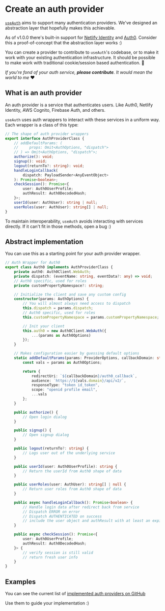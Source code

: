 # Create an auth provider

[`useAuth`](https://useauth.dev) aims to support many authentication providers. We've designed an abstraction layer that hopefully makes this achievable.

As of v1.0.0 there's built-in support for [Netlify Identity](https://docs.netlify.com/visitor-access/identity/) and [Auth0](https://auth0.com/). Consider this a proof-of-concept that the abstraction layer works :)

You can create a provider to contribute to `useAuth`'s codebase, or to make it work with your existing authentication infrastructure. It should be possible to make work with traditional cookie/session based authentication. 🤞

_If you're fond of your auth service, **please contribute**. It would mean the world to me_ ❤️

## What is an auth provider

An auth provider is a service that authenticates users. Like Auth0, Netlify Identity, AWS Cognito, Firebase Auth, and others.

`useAuth` uses auth wrappers to interact with these services in a uniform way. Each wrapper is a class of this type:

```typescript
// The shape of auth provider wrappers
export interface AuthProviderClass {
    // addDefaultParams: (
    //     props: Omit<AuthOptions, "dispatch">
    // ) => Omit<AuthOptions, "dispatch">;
    authorize(): void;
    signup(): void;
    logout(returnTo?: string): void;
    handleLoginCallback(
        dispatch: PayloadSender<AnyEventObject>
    ): Promise<boolean>;
    checkSession(): Promise<{
        user: Auth0UserProfile;
        authResult: Auth0DecodedHash;
    }>;
    userId(user: AuthUser): string | null;
    userRoles(user: AuthUser): string[] | null;
}
```

To maintain interoperability, `useAuth` avoids interacting with services directly. If it can't fit in those methods, open a bug :)

## Abstract implementation

You can use this as a starting point for your auth provider wrapper.

```typescript
// Auth Wrapper for Auth0
export class Auth0 implements AuthProviderClass {
    private auth0: Auth0Client.WebAuth;
    private dispatch: (eventName: string, eventData?: any) => void;
    // Auth0 specific, used for roles
    private customPropertyNamespace?: string;

    // Initialize the client and save any custom config
    constructor(params: AuthOptions) {
        // You will almost always need access to dispatch
        this.dispatch = params.dispatch;
        // Auth0 specific, used for roles
        this.customPropertyNamespace = params.customPropertyNamespace;

        // Init your client
        this.auth0 = new Auth0Client.WebAuth({
            ...(params as Auth0Options)
        });
    }

    // Makes configuration easier by guessing default options
    static addDefaultParams(params: ProviderOptions, callbackDomain: string) {
        const vals = params as Auth0Options;

        return {
            redirectUri: `${callbackDomain}/auth0_callback`,
            audience: `https://${vals.domain}/api/v2/`,
            responseType: "token id_token",
            scope: "openid profile email",
            ...vals
        };
    }

    public authorize() {
        // Open login dialog
    }

    public signup() {
        // Open signup dialog
    }

    public logout(returnTo?: string) {
        // Logs user out of the underlying service
    }

    public userId(user: Auth0UserProfile): string {
        // Return the userId from Auth0 shape of data
    }

    public userRoles(user: AuthUser): string[] | null {
        // Return user roles from Auth0 shape of data
    }

    public async handleLoginCallback(): Promise<boolean> {
        // Handle login data after redirect back from service
        // Dispatch ERROR on error
        // Dispatch AUTHENTICATED on success
        // include the user object and authResult with at least an expiresIn value
    }

    public async checkSession(): Promise<{
        user: Auth0UserProfile;
        authResult: Auth0DecodedHash;
    }> {
        // verify session is still valid
        // return fresh user info
    }
}
```

## Examples

You can see the current list of [implemented auth providers on GitHub](https://github.com/Swizec/useAuth/tree/master/src/providers)

Use them to guide your implementation :)
